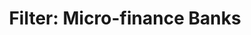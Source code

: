 ---
title: "Filter: Micro-finance Banks"
description: "This endpoint is used to verify a list of all approved CBN financial institutions which includes Mobile Money Operators"
api: "GET /rc/rest/common/institutions/mfb"
authMethod: "none"
---
